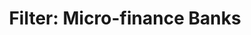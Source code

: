 ---
title: "Filter: Micro-finance Banks"
description: "This endpoint is used to verify a list of all approved CBN financial institutions which includes Mobile Money Operators"
api: "GET /rc/rest/common/institutions/mfb"
authMethod: "none"
---
